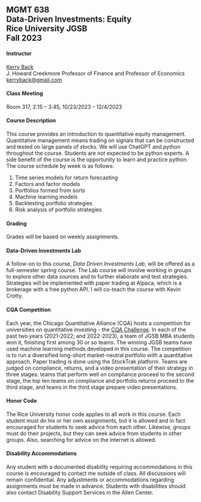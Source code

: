 ## MGMT 638<br>Data-Driven Investments: Equity<br>Rice University JGSB<br>Fall 2023


#### Instructor

[Kerry Back](http://kerryback.com)
<br>
J. Howard Creekmore Professor of Finance and Professor of Economics<br>
<a href="mailto:kerryback@gmail.com">kerryback@gmail.com</a>

#### Class Meeting

Room 317, 2:15 -- 3:45, 10/23/2023 -- 12/4/2023

#### Course Description   


This course provides an introduction to quantitative equity management.  Quantitative management means trading on signals that can be constructed and tested on large panels of stocks.  We will use ChatGPT and python throughout the course.  Students are not expected to be python experts.  A side benefit of the course is the opportunity to learn and practice python.  The course schedule by week is as follows:

1.  Time series models for return forecasting
2.  Factors and factor models
3.  Portfolios formed from sorts
4.  Machine learning models
5.  Backtesting portfolio strategies
6.  Risk analysis of portfolio strategies

#### Grading

Grades will be based on weekly assignments.  


#### Data-Driven Investments Lab

A follow-on to this course,  *Data Driven Investments Lab*,  will be offered as a full-semester spring course.  The Lab course will involve  working in groups to explore other data sources and to further elaborate and test strategies.  Strategies will be implemented with paper trading at Alpaca, which is a brokerage with a free python API.  I will co-teach the course with Kevin Crotty.

#### CQA Competition

Each year, the Chicago Quantitative Alliance (CQA) hosts a competition for universities on quantitative investing - the [CQA Challenge](https://www.cqa.org/investment_challenge).  In each of the past two years (2021-2022; and 2022-2023), a team of JGSB MBA students won it, finishing first among 30 or so teams.  The winning JGSB teams have used machine learning methods developed in this course.  The competition is to run a diversified long-short market-neutral portfolio with a quantitative approach.  Paper trading is done using the StockTrak platform.  Teams are judged on compliance, returns, and a video presentation of their strategy in three stages: teams that perform well on compliance proceed to the second stage, the top ten teams on compliance and portfolio returns proceed to the third stage, and teams in the third stage prepare video presentations.  

#### Honor Code

The Rice University honor code applies to all work in this course.  Each student must do his or her own assignments, but it is allowed and in fact encouraged for students to seek advice from each other.  Likewise, groups must do their projects, but they can seek advice from students in other groups.  Also, searching for advice on the internet is allowed.


#### Disability Accommodations

Any student with a documented disability requiring accommodations in this course is encouraged to
contact me outside of class. All discussions will remain confidential. Any adjustments or accommodations
regarding assignments must be made in advance. Students with disabilities
should also contact Disability Support Services in the Allen Center.



